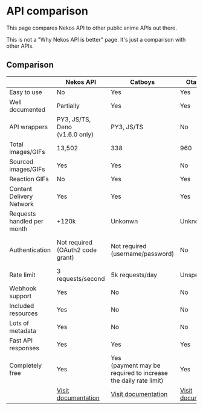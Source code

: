 
# API comparison

This page compares Nekos API to other public anime APIs out there.

<Callout type="info">
    This is not a "Why Nekos API is better" page. It's just a comparison with
    other APIs.
</Callout>

## Comparison

|                            | Nekos API                                   | Catboys                                                            | OtakuGIFs                                    | Nekos.best                                     | Waifu.im                                          |
| -------------------------- | ------------------------------------------- | ------------------------------------------------------------------ | -------------------------------------------- | ---------------------------------------------- | ------------------------------------------------- |
| Easy to use                | No                                          | Yes                                                                | Yes                                          | Yes                                            | Yes                                               |
| Well documented            | Partially                                   | Yes                                                                | Yes                                          | Yes                                            | Yes                                               |
| API wrappers               | PY3, JS/TS, Deno<br/>(v1.6.0 only)          | PY3, JS/TS                                                         | No                                           | PY3, JS/TS                                     | PY3, C#                                           |
| Total images/GIFs          | 13,502                                      | 338                                                                | 960                                          | 2,808                                          | 4,489                                             |
| Sourced images/GIFs        | Yes                                         | Yes                                                                | No                                           | Yes                                            | Yes                                               |
| Reaction GIFs              | No                                          | Yes                                                                | Yes                                          | Yes                                            | No                                                |
| Content Delivery Network   | Yes                                         | Yes                                                                | Yes                                          | No                                             | Yes                                               |
| Requests handled per month | +120k                                       | Unkonwn                                                            | Unknown                                      | +500k                                          | +28.4M (total since launch)                       |
| Authentication             | Not required<br/>(OAuth2 code grant)        | Not required<br/>(username/password)                               | No                                           | No                                             | Yes (Authorization prompt/API token)              |
| Rate limit                 | 3 requests/second                           | 5k requests/day                                                    | Unspecified                                  | Unspecified                                    | 5 requests/second                                 |
| Webhook support            | Yes                                         | No                                                                 | No                                           | No                                             | No                                                |
| Included resources         | Yes                                         | No                                                                 | No                                           | No                                             | No                                                |
| Lots of metadata           | Yes                                         | No                                                                 | No                                           | No                                             | Yes                                               |
| Fast API responses         | Yes                                         | Yes                                                                | Yes                                          | Yes                                            | Yes                                               |
| Completely free            | Yes                                         | Yes<br/>(payment may be required to increase the daily rate limit) | Yes                                          | Yes                                            | Yes                                               |
|                            | [Visit documentation](https://nekosapi.com) | [Visit documentation](https://api.catboys.com)                     | [Visit documentation](https://otakugifs.xyz) | [Visit documentation](https://docs.nekos.best) | [Visit documentation](https://www.waifu.im/docs/) |
